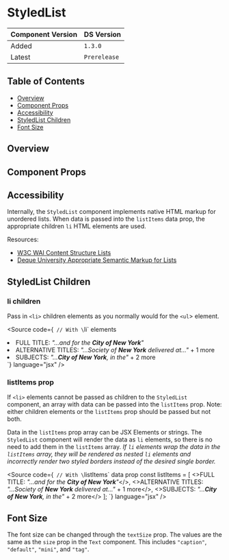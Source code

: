

<Meta of={StyledListStories} />

# StyledList

| Component Version | DS Version   |
| ----------------- | ------------ |
| Added             | `1.3.0`      |
| Latest            | `Prerelease` |

## Table of Contents

- [Overview](#overview)
- [Component Props](#component-props)
- [Accessibility](#accessibility)
- [StyledList Children](#styledlist-children)
- [Font Size](#font-size)

## Overview

<Description of={StyledListStories} />

## Component Props

<Canvas of={StyledListStories.WithControls} />

<ArgTypes of={StyledListStories.WithControls} />

## Accessibility

Internally, the `StyledList` component implements native HTML markup for
unordered lists. When data is passed into the `listItems` data prop, the
appropriate children `li` HTML elements are used.

Resources:

- [W3C WAI Content Structure Lists](https://www.w3.org/WAI/tutorials/page-structure/content/#lists)
- [Deque University Appropriate Semantic Markup for Lists](https://dequeuniversity.com/tips/list-markup)

## StyledList Children

### li children

Pass in `<li>` children elements as you normally would for the `<ul`> element.

<Source
  code={`
// With \`li\` elements
<StyledList>
  <li>
    FULL TITLE: <i>"...and for the <b>City of New York</b>"</i>
  </li>
  <li>
    ALTERNATIVE TITLES: <i>"...Society of <b>New York</b> delivered at..."</i> + 1 more
  </li>
  <li>SUBJECTS: <i>"...<b>City of New York</b>, in the"</i> + 2 more</li>
</StyledList>
`}
  language="jsx"
/>

<Canvas of={StyledListStories.LiChildren} />

### listItems prop

If `<li>` elements cannot be passed as children to the `StyledList` component,
an array with data can be passed into the `listItems` prop. Note: either
children elements or the `listItems` prop should be passed but not both.

Data in the `listItems` prop array can be JSX Elements or strings. The
`StyledList` component will render the data as `li` elements, so there is no
need to add them in the `listItems` array. _If `li` elements wrap the data in the
`listItems` array, they will be rendered as nested `li` elements and incorrectly
render two styled borders instead of the desired single border._

<Source
  code={`
// With \`listItems\` data prop
const listItems = [
  <>FULL TITLE: <i>"...and for the <b>City of New York</b>"</i></>,
  <>ALTERNATIVE TITLES: <i>"...Society of <b>New York</b> delivered at..."</i> + 1 more</>,
  <>SUBJECTS: <i>"...<b>City of New York</b>, in the"</i> + 2 more</>
];
<StyledList listItems={listItems} />
`}
  language="jsx"
/>

<Canvas of={StyledListStories.ListItemsProp} />

## Font Size

The font size can be changed through the `textSize` prop. The values are the same
as the `size` prop in the `Text` component. This includes `"caption"`, `"default"`,
`"mini"`, and `"tag"`.

<Canvas of={StyledListStories.FontSize} />
